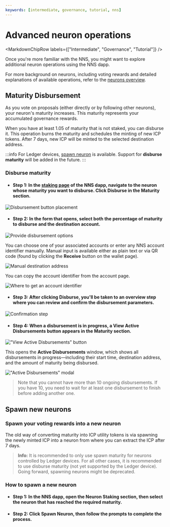 ```yaml
---
keywords: [intermediate, governance, tutorial, nns]
---
```



# Advanced neuron operations

<MarkdownChipRow labels={["Intermediate", "Governance", "Tutorial"]} />

Once you're more familiar with the NNS, you might want to explore additional
neuron operations using the NNS dapp.

For more background on neurons, including voting rewards and detailed explanations of available operations, refer to the [neurons overview](https://learn.internetcomputer.org/hc/en-us/articles/34084120668692-NNS-Neurons).

## Maturity Disbursement

As you vote on proposals (either directly or by following other neurons), your
neuron's maturity increases. This maturity represents your accumulated
governance rewards.

When you have at least 1.05 of maturity that is not staked, you can disburse it.
This operation burns the maturity and schedules the minting of new ICP tokens.
After 7 days, new ICP will be minted to the selected destination
address.

:::info
For Ledger devices, [spawn neuron](#spawn-new-neurons) is available. Support for **disburse maturity** will be added in the future.
:::

### Disburse maturity

- #### Step 1: In the [staking page](https://nns.ic0.app/neurons/?u=qoctq-giaaa-aaaaa-aaaea-cai) of the NNS dapp, navigate to the neuron whose maturity you want to disburse. Click **Disburse** in the **Maturity** section.

![Disbursement button placement](../../_attachments/disburse-maturity-disbursement-button-placement.png)

- #### Step 2: In the form that opens, select both the percentage of maturity to disburse and the destination account.

![Provide disbursement options](../../_attachments/disburse-maturity-provide-disbursement-options.png)

You can choose one of your associated accounts or enter any NNS account
identifier manually. Manual input is available either as plain text or via QR
code (found by clicking the **Receive** button on the wallet page).

![Manual destination address](../../_attachments/disburse-maturity-manual-destination-address.png)

You can copy the account identifier from the account page.

![Where to get an account identifier](../../_attachments/disburse-maturity-where-to-get-an-account-identifier.png)

- #### Step 3: After clicking **Disburse**, you'll be taken to an overview step where you can review and confirm the disbursement parameters.

![Confirmation step](../../_attachments/disburse-maturity-confirmation-step.png)

- #### Step 4: When a disbursement is in progress, a **View Active Disbursements** button appears in the **Maturity** section.

!["View Active Disbursements" button](../../_attachments/disburse-maturity-view-active-disbursements-button.png)

This opens the **Active Disbursements** window, which shows all disbursements in
progress—including their start time, destination address, and the amount of
maturity being disbursed.

!["Active Disbursements" modal](../../_attachments/disburse-maturity-active-disbursements-modal.png)

> Note that you cannot have more than 10 ongoing disbursements. If you have 10,
> you need to wait for at least one disbursement to finish before adding another
> one.


## Spawn new neurons

### Spawn your voting rewards into a new neuron

The old way of converting maturity into ICP utility tokens is via spawning the
newly minted ICP into a neuron from where you can extract the ICP after 7 days.

> **Info:** It is recommended to only use spawn maturity for neurons controlled
> by Ledger devices. For all other cases, it is recommended to use disburse
> maturity (not yet supported by the Ledger device). Going forward, spawning
> neurons might be deprecated.

### How to spawn a new neuron

- #### Step 1: In the NNS dapp, open the **Neuron Staking** section, then select the neuron that has reached the required maturity.

- #### Step 2: Click **Spawn Neuron**, then follow the prompts to complete the process.
